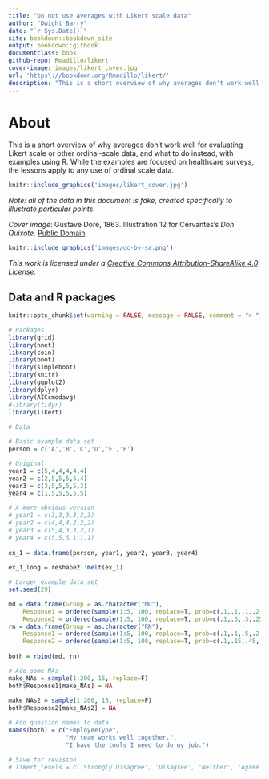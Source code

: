 ```yaml
--- 
title: "Do not use averages with Likert scale data"
author: "Dwight Barry"
date: "`r Sys.Date()`"
site: bookdown::bookdown_site
output: bookdown::gitbook
documentclass: book
github-repo: Rmadillo/likert
cover-image: images/likert_cover.jpg
url: 'https\://bookdown.org/Rmadillo/likert/'
description: "This is a short overview of why averages don't work well for evaluating Likert scale or other ordinal-scale data, and what to do instead, with examples using R."
---
```


# About {-}

This is a short overview of why averages don't work well for evaluating Likert scale or other ordinal-scale data, and what to do instead, with examples using R. While the examples are focused on healthcare surveys, the lessons apply to any use of ordinal scale data.    

```r
knitr::include_graphics('images/likert_cover.jpg')
```

*Note: all of the data in this document is fake, created specifically to illustrate particular points.*  


*Cover image*: Gustave Doré, 1863. Illustration 12 for Cervantes's *Don Quixote*. [Public Domain]( https://commons.wikimedia.org/w/index.php?curid=677913).  



```r
knitr::include_graphics('images/cc-by-sa.png')
```

*This work is licensed under a [Creative Commons Attribution-ShareAlike 4.0 License](https://creativecommons.org/licenses/by-sa/4.0/).*  

## Data and R packages {-}

```r
knitr::opts_chunk$set(warning = FALSE, message = FALSE, comment = "> ", fig.height = 3, fig.align = "center")
```

```r
# Packages
library(grid)
library(nnet)
library(coin)
library(boot)
library(simpleboot)
library(knitr)
library(ggplot2)
library(dplyr)
library(AICcmodavg)
#library(tidyr)
library(likert)
 
# Data

# Basic example data set
person = c('A','B','C','D','E','F')

# Original 
year1 = c(5,4,4,4,4,4)
year2 = c(2,5,5,5,5,4)
year3 = c(3,5,5,5,5,3)
year4 = c(1,5,5,5,5,5)

# A more obvious version
# year1 = c(3,3,3,3,3,3)
# year2 = c(4,4,4,2,2,2)
# year3 = c(5,4,3,3,2,1)
# year4 = c(5,5,5,1,1,1)
 
ex_1 = data.frame(person, year1, year2, year3, year4)
 
ex_1_long = reshape2::melt(ex_1)

# Larger example data set
set.seed(29)

md = data.frame(Group = as.character("MD"), 
    Response1 = ordered(sample(1:5, 100, replace=T, prob=c(.1,.1,.1,.2,.5))), 
    Response2 = ordered(sample(1:5, 100, replace=T, prob=c(.1,.3,.3,.25,.15))))
rn = data.frame(Group = as.character("RN"), 
    Response1 = ordered(sample(1:5, 100, replace=T, prob=c(.1,.1,.5,.2,.1))), 
    Response2 = ordered(sample(1:5, 100, replace=T, prob=c(.1,.15,.45,.15,.15))))
 
both = rbind(md, rn)

# Add some NAs 
make_NAs = sample(1:200, 15, replace=F)
both$Response1[make_NAs] = NA
 
make_NAs2 = sample(1:200, 15, replace=F)
both$Response2[make_NAs2] = NA

# Add question names to data
names(both) = c("EmployeeType", 
                "My team works well together.", 
                "I have the tools I need to do my job.")

# Save for revision
# likert_levels = c('Strongly Disagree', 'Disagree', 'Neither', 'Agree', 'Strongly Agree')
```
